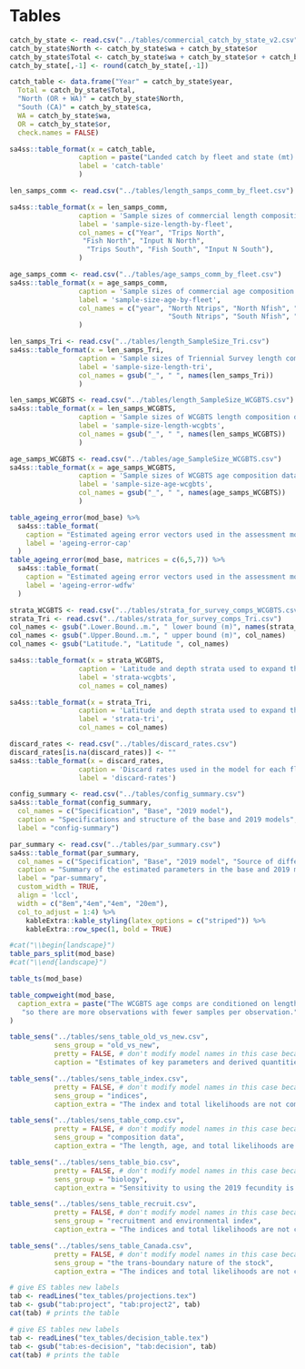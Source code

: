 \clearpage
# Tables
<!-- ====================================================================== -->
<!-- data tables -->
<!-- ====================================================================== -->

```r
catch_by_state <- read.csv("../tables/commercial_catch_by_state_v2.csv")
catch_by_state$North <- catch_by_state$wa + catch_by_state$or
catch_by_state$Total <- catch_by_state$wa + catch_by_state$or + catch_by_state$ca
catch_by_state[,-1] <- round(catch_by_state[,-1])

catch_table <- data.frame("Year" = catch_by_state$year,
  Total = catch_by_state$Total,
  "North (OR + WA)" = catch_by_state$North,
  "South (CA)" = catch_by_state$ca,
  WA = catch_by_state$wa, 
  OR = catch_by_state$or,
  check.names = FALSE)

sa4ss::table_format(x = catch_table,
                 caption = paste("Landed catch by fleet and state (mt)."),
                 label = 'catch-table'
                 )
```

\clearpage

```r
len_samps_comm <- read.csv("../tables/length_samps_comm_by_fleet.csv")

sa4ss::table_format(x = len_samps_comm,
                 caption = 'Sample sizes of commercial length composition data by fleet.',
                 label = 'sample-size-length-by-fleet',
                 col_names = c("Year", "Trips North",
                  "Fish North", "Input N North",
                   "Trips South", "Fish South", "Input N South"),
                 )
```

\clearpage

```r
age_samps_comm <- read.csv("../tables/age_samps_comm_by_fleet.csv")
sa4ss::table_format(x = age_samps_comm,
                 caption = 'Sample sizes of commercial age composition data by year, fleet, and ageing error matrix (Age-Mat) applied to those observations in the model. The AgeMat codes are as follows: C-S1: CAP Surface Pre-1990 (EXCLUDED FROM BASE MODEL), C-S2: CAP Surface, C-C: CAP Combo, C-BB: CAP Break-Burn, W-S: WDFW Surface (EXCLUDED FROM BASE MODEL), W-C: WDFW Combo, W-BB: WDFW Break-Burn. Note that there are repeated years in this table and in the model for years where there are multiple ageing error matrices applied within the same year/fleet combination.',
                 label = 'sample-size-age-by-fleet',
                 col_names = c("year", "North Ntrips", "North Nfish", "North InputN", "North AgeMat", 
                                       "South Ntrips", "South Nfish", "South InputN", "South AgeMat")
                 )

```

\clearpage

```r
len_samps_Tri <- read.csv("../tables/length_SampleSize_Tri.csv")
sa4ss::table_format(x = len_samps_Tri,
                 caption = 'Sample sizes of Triennial Survey length composition data.',
                 label = 'sample-size-length-tri',
                 col_names = gsub("_", " ", names(len_samps_Tri))
                 )

len_samps_WCGBTS <- read.csv("../tables/length_SampleSize_WCGBTS.csv")
sa4ss::table_format(x = len_samps_WCGBTS,
                 caption = 'Sample sizes of WCGBTS length composition data.',
                 label = 'sample-size-length-wcgbts',
                 col_names = gsub("_", " ", names(len_samps_WCGBTS))
                 )
```
\clearpage
```r
age_samps_WCGBTS <- read.csv("../tables/age_SampleSize_WCGBTS.csv")
sa4ss::table_format(x = age_samps_WCGBTS,
                 caption = 'Sample sizes of WCGBTS age composition data.',
                 label = 'sample-size-age-wcgbts',
                 col_names = gsub("_", " ", names(age_samps_WCGBTS))
                 )

```

\clearpage

```r
table_ageing_error(mod_base) %>%
  sa4ss::table_format(
    caption = "Estimated ageing error vectors used in the assessment model for true ages 0--30 read by the Cooperative Ageing Project (CAP) lab. The ages associated with 'CAP Surface Pre-1990' were excluded from the base model. Note that the population age bins extend to age 40, and the largest observed age is 32.",
    label = 'ageing-error-cap'
  )
table_ageing_error(mod_base, matrices = c(6,5,7)) %>%
  sa4ss::table_format(
    caption = "Estimated ageing error vectors used in the assessment model for true ages 0--30 read by the Washington Department of Fish and Wildlife (WDFW) lab. The ages associated with 'WDFW Surface' were excluded from the base model. Note that the population age bins extend to age 40, and the largest observed age is 32.",
    label = 'ageing-error-wdfw'
  )
```

```r
strata_WCGBTS <- read.csv("../tables/strata_for_survey_comps_WCGBTS.csv")
strata_Tri <- read.csv("../tables/strata_for_survey_comps_Tri.csv")
col_names <- gsub(".Lower.Bound..m.", " lower bound (m)", names(strata_WCGBTS))
col_names <- gsub(".Upper.Bound..m.", " upper bound (m)", col_names)
col_names <- gsub("Latitude.", "Latitude ", col_names)

sa4ss::table_format(x = strata_WCGBTS,
                 caption = 'Latitude and depth strata used to expand the composition data for the WCGBTS. Note that the boundaries of the U.S. exclusive economic zone, to which survey operations are limited, span a range of latitudes. The latitudinal range of the hauls was 32.00 degrees to 48.46 degrees, so 32 and 49 are chosen to encompass that range.',
                 label = 'strata-wcgbts',
                 col_names = col_names)

sa4ss::table_format(x = strata_Tri,
                 caption = 'Latitude and depth strata used to expand the composition data for the Triennial Survey.',
                 label = 'strata-tri',
                 col_names = col_names)
```

\clearpage

```r
discard_rates <- read.csv("../tables/discard_rates.csv")
discard_rates[is.na(discard_rates)] <- ""
sa4ss::table_format(x = discard_rates,
                 caption = 'Discard rates used in the model for each fleet.',
                 label = 'discard-rates')
```


\clearpage

<!-- ====================================================================== -->
<!-- model tables -->
<!-- ====================================================================== -->
```r
config_summary <- read.csv("../tables/config_summary.csv")
sa4ss::table_format(config_summary,
  col_names = c("Specification", "Base", "2019 model"),
  caption = "Specifications and structure of the base and 2019 models",
  label = "config-summary")
```
\clearpage

```r
par_summary <- read.csv("../tables/par_summary.csv")
sa4ss::table_format(par_summary,
  col_names = c("Specification", "Base", "2019 model", "Source of difference"),
  caption = "Summary of the estimated parameters in the base and 2019 models",
  label = "par-summary",
  custom_width = TRUE,
  align = 'lccl',
  width = c("8em","4em","4em", "20em"),
  col_to_adjust = 1:4) %>% 
    kableExtra::kable_styling(latex_options = c("striped")) %>%
    kableExtra::row_spec(1, bold = TRUE)
```

\clearpage

```r
#cat("\\begin{landscape}")
table_pars_split(mod_base)
#cat("\\end{landscape}")
```

\clearpage

```r
table_ts(mod_base)
```

\clearpage

```r
table_compweight(mod_base, 
  caption_extra = paste("The WCGBTS age comps are conditioned on length,",
   "so there are more observations with fewer samples per observation.")
)
```

\clearpage

```r
table_sens("../tables/sens_table_old_vs_new.csv",
	       sens_group = "old_vs_new",
           pretty = FALSE, # don't modify model names in this case because they are already OK
           caption = "Estimates of key parameters and derived quantities compared between the base model and the 2019 assessment.")
```
\clearpage

```r
table_sens("../tables/sens_table_index.csv",
           pretty = FALSE, # don't modify model names in this case because they are already OK
	       sens_group = "indices",
           caption_extra = "The index and total likelihoods are not comparable for the models that add or subtract data (2004 triennial and fishery CPUE).")
```       
\clearpage

```r
table_sens("../tables/sens_table_comp.csv",
           pretty = FALSE, # don't modify model names in this case because they are already OK
	       sens_group = "composition data",
           caption_extra = "The length, age, and total likelihoods are not comparable across models due to differences in weighting and included data.")
```           
\clearpage

```r
table_sens("../tables/sens_table_bio.csv",
           pretty = FALSE, # don't modify model names in this case because they are already OK
	       sens_group = "biology",
           caption_extra = "Sensitivity to using the 2019 fecundity is represented in the bridging analysis.")
```           
\clearpage

```r
table_sens("../tables/sens_table_recruit.csv",
           pretty = FALSE, # don't modify model names in this case because they are already OK
	       sens_group = "recruitment and environmental index",
           caption_extra = "The indices and total likelihoods are not comparable for the environmental index model due to the additional data.")
```           
\clearpage

```r
table_sens("../tables/sens_table_Canada.csv",
           pretty = FALSE, # don't modify model names in this case because they are already OK
	       sens_group = "the trans-boundary nature of the stock",
           caption_extra = "The indices and total likelihoods are not comparable for the models that include the Canadian index.")
```           
\clearpage

```r
# give ES tables new labels
tab <- readLines("tex_tables/projections.tex")
tab <- gsub("tab:project", "tab:project2", tab)
cat(tab) # prints the table
```

\clearpage

```r
# give ES tables new labels
tab <- readLines("tex_tables/decision_table.tex")
tab <- gsub("tab:es-decision", "tab:decision", tab)
cat(tab) # prints the table
```
